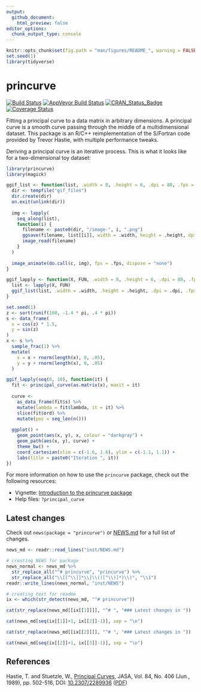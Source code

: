 ```yaml
---
output:
  github_document:
    html_preview: false
editor_options: 
  chunk_output_type: console
---
```


<!-- README.md is generated from README.Rmd. Please edit that file -->

```r
knitr::opts_chunk$set(fig.path = "man/figures/README_", warning = FALSE, message = FALSE, error = FALSE, echo = TRUE)
set.seed(1)
library(tidyverse)
```

# princurve
[![Build Status](https://travis-ci.org/dynverse/princurve.svg?branch=master)](https://travis-ci.org/dynverse/princurve)
[![AppVeyor Build Status](https://ci.appveyor.com/api/projects/status/github/dynverse/princurve?branch=master&svg=true)](https://ci.appveyor.com/project/dynverse/princurve)
[![CRAN_Status_Badge](https://www.r-pkg.org/badges/version/princurve)](https://cran.r-project.org/package=princurve)
[![Coverage Status](https://codecov.io/gh/dynverse/princurve/branch/master/graph/badge.svg)](https://codecov.io/gh/dynverse/princurve?branch=master)

Fitting a principal curve to a data matrix in arbitrary dimensions.
A principal curve is a smooth curve passing through the middle of a multidimensional dataset. 
This package is an R/C++ reimplementation of the S/Fortran code provided by Trevor Hastie, 
with multiple performance tweaks.

Deriving a principal curve is an iterative process. This is what it looks like for 
a two-dimensional toy dataset:

```r
library(princurve)
library(magick)

ggif_list <- function(list, .width = 8, .height = 6, .dpi = 80, .fps = 1, ...) {
  dir <- tempfile("gif_files")
  dir.create(dir)
  on.exit(unlink(dir))
  
  img <- lapply(
    seq_along(list),
    function(i) {
      filename <- paste0(dir, "/image-", i, ".png")
      ggsave(filename, list[[i]], width = .width, height = .height, dpi = .dpi)
      image_read(filename)
    }
  )
  
  image_animate(do.call(c, img), fps = .fps, dispose = "none")
}

ggif_lapply <- function(X, FUN, .width = 8, .height = 6, .dpi = 80, .fps = 1, ...) {
  list <- lapply(X, FUN)
  ggif_list(list, .width = .width, .height = .height, .dpi = .dpi, .fps = .fps, ...)
}

set.seed(1)
z <- sort(runif(100, -1.4 * pi, .4 * pi))
s <- data_frame(
  x = cos(z) * 1.5,
  y = sin(z)
)
x <- s %>% 
  sample_frac(1) %>% 
  mutate(
    x = x + rnorm(length(x), 0, .05),
    y = y + rnorm(length(x), 0, .05)
  )

ggif_lapply(seq(0, 10), function(it) {
  fit <- principal_curve(as.matrix(x), maxit = it)
  
  curve <- 
    as_data_frame(fit$s) %>% 
    mutate(lambda = fit$lambda, it = it) %>% 
    slice(fit$ord) %>% 
    mutate(pos = seq_len(n()))
  
  ggplot() +
    geom_point(aes(x, y), x, colour = "darkgray") +
    geom_path(aes(x, y), curve) +
    theme_bw() +
    coord_cartesian(xlim = c(-1.6, 1.6), ylim = c(-1.1, 1.1)) +
    labs(title = paste0("Iteration ", it)) 
})
```

For more information on how to use the `princurve` package, check out the following resources:
 
 * Vignette: [Introduction to the princurve package](https://cran.r-project.org/web/packages/princurve/vignettes/intro.html)
 * Help files: `?principal_curve`

## Latest changes
Check out `news(package = "princurve")` or [NEWS.md](inst/NEWS.md) for a full list of changes.

<!-- This section gets automatically generated from inst/NEWS.md, and also generates inst/NEWS -->

```r
news_md <- readr::read_lines("inst/NEWS.md")

# creating NEWS for package
news_normal <- news_md %>% 
  str_replace_all("^# princurve", "princurve") %>% 
  str_replace_all("\\[[^\\]]*\\]\\(([^\\)]*)\\)", "\\1")
readr::write_lines(news_normal, "inst/NEWS")

# creating text for readme
ix <- which(str_detect(news_md, "^# princurve"))

cat(str_replace(news_md[[ix[[1]]]], "^# ", "### Latest changes in "))

cat(news_md[seq(ix[[1]]+1, ix[[2]]-1)], sep = "\n")

cat(str_replace(news_md[[ix[[2]]]], "^# ", "### Latest changes in "))

cat(news_md[seq(ix[[2]]+1, ix[[3]]-1)], sep = "\n")
```

## References

Hastie, T. and Stuetzle, W., [Principal Curves](https://www.jstor.org/stable/2289936), JASA, Vol. 84, No. 406 (Jun., 1989), pp. 502-516, DOI: [10.2307/2289936](http://doi.org/10.2307/2289936) ([PDF](https://web.stanford.edu/~hastie/Papers/principalcurves.pdf))

